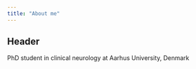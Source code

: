 ```yaml
---
title: "About me"
---
```


## Header

PhD student in clinical neurology at Aarhus University, Denmark